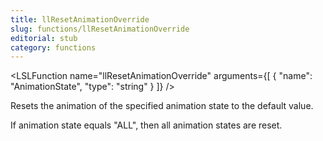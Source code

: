 ```yaml
---
title: llResetAnimationOverride
slug: functions/llResetAnimationOverride
editorial: stub
category: functions
---
```


<LSLFunction
	name="llResetAnimationOverride"
	arguments={[
	{
		"name": "AnimationState",
		"type": "string"
	}
]}
/>

Resets the animation of the specified animation state to the default value.

If animation state equals &quot;ALL&quot;, then all animation states are reset.
